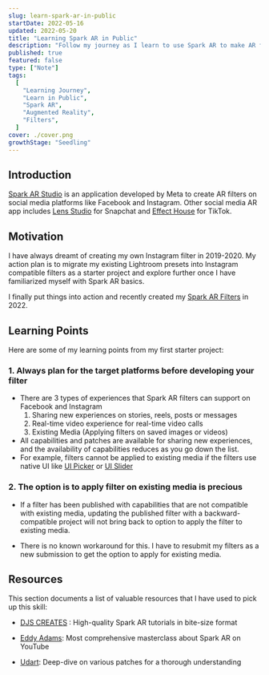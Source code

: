 ```yaml
---
slug: learn-spark-ar-in-public
startDate: 2022-05-16
updated: 2022-05-20
title: "Learning Spark AR in Public"
description: "Follow my journey as I learn to use Spark AR to make AR filters for Instagram and Facebook"
published: true
featured: false
type: ["Note"]
tags:
  [
    "Learning Journey",
    "Learn in Public",
    "Spark AR",
    "Augmented Reality",
    "Filters",
  ]
cover: ./cover.png
growthStage: "Seedling"
---
```


<WIP />

<BasicImage
  src="https://res.cloudinary.com/wtkw/image/upload/v1652973925/waltertengcom/garden/learn-spark-ar/cover_nznjih.png"
  alt="cover"
/>

## Introduction

[Spark AR Studio](https://sparkar.facebook.com/ar-studio/) is an application developed by Meta to create AR filters on social media platforms like Facebook and Instagram. Other social media AR app includes [Lens Studio](https://ar.snap.com/) for Snapchat and [Effect House](https://effecthouse.tiktok.com/) for TikTok.

## Motivation

I have always dreamt of creating my own Instagram filter in 2019-2020. My action plan is to migrate my existing Lightroom presets into Instagram compatible filters as a starter project and explore further once I have familiarized myself with Spark AR basics.

I finally put things into action and recently created my [Spark AR Filters](https://walterteng.com/spark-ar-filters) in 2022.

## Learning Points

Here are some of my learning points from my first starter project:

### 1. Always plan for the target platforms before developing your filter

- There are 3 types of experiences that Spark AR filters can support on Facebook and Instagram
  1. Sharing new experiences on stories, reels, posts or messages
  2. Real-time video experience for real-time video calls
  3. Existing Media (Applying filters on saved images or videos)
- All capabilities and patches are available for sharing new experiences, and the availability of capabilities reduces as you go down the list.
- For example, filters cannot be applied to existing media if the filters use native UI like [UI Picker](https://sparkar.facebook.com/ar-studio/learn/tutorials/native-ui-picker/) or [UI Slider](https://sparkar.facebook.com/ar-studio/learn/tutorials/native-ui-slider/)

### 2. The option is to apply filter on existing media is precious

- If a filter has been published with capabilities that are not compatible with existing media, updating the published filter with a backward-compatible project will not bring back to option to apply the filter to existing media.

- There is no known workaround for this. I have to resubmit my filters as a new submission to get the option to apply for existing media.

## Resources

This section documents a list of valuable resources that I have used to pick up this skill:

- [DJS CREATES](https://www.youtube.com/user/ddanyy95) : High-quality Spark AR tutorials in bite-size format

- [Eddy Adams](https://www.youtube.com/c/EddyAdamsin3d): Most comprehensive masterclass about Spark AR on YouTube

- [Udart](https://www.youtube.com/c/Udart): Deep-dive on various patches for a thorough understanding
